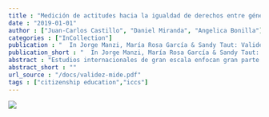 ```yaml
---
title : "Medición de actitudes hacia la igualdad de derechos entre géneros en pruebas internacionales: Implicancias respecto a su validez."
date : "2019-01-01"
author : ["Juan-Carlos Castillo", "Daniel Miranda", "Angelica Bonilla"]
categories : ["InCollection"]
publication : "  In Jorge Manzi, María Rosa García & Sandy Taut: Validez de evaluaciones educacionales en Chile y Latinoamérica 284--305 . Santiago de Chile: Ediciones UC. ISBN: 978-956-14-2471-5"
publication_short : "  In Jorge Manzi, María Rosa García & Sandy Taut: Validez de evaluaciones educacionales en Chile y Latinoamérica 284--305 . Santiago de Chile: Ediciones UC. ISBN: 978-956-14-2471-5"
abstract : "Estudios internacionales de gran escala enfocan gran parte de su esfuerzo en la medición de conocimiento como logro académico, quedando los otros instrumentos de corte más actitudinal como cuestionarios a estudiantes, profesores y directores en un rol más bien auxiliar. En el caso particular del International Civic and Citizenship Education Study (ICCS 2009), además de la medición de conocimiento cívico como logro académico, se encuentran una serie de instrumentos relevantes en el concepto de ciudadanía orientados a la medición de actitudes, creencias y comportamientos. Para facilitar y estimular el uso de estos cuestionarios, esta base de datos incorpora variables construidas en base a índices compuestos (estimados con IRT) de aquellas escalas que abordan una misma temática, tales como confianza en instituciones, participación, clima escolar, actitudes hacia minorías étnicas, entre otras. Muchas veces estas variables son utilizadas tal y como vienen en la base de datos, sin detenerse a analizar ni problematizar la validez de estas mediciones y sus consecuencias en términos de análisis y contraste de hipótesis. Usando como ejemplo la escala de actitudes respecto a igualdad de derechos entre hombres y mujeres, este capítulo comienza describiendo en términos generales las características de ICCS para luego detenerse en análisis factoriales que muestran los posibles problemas de validez que puede conllevar la utilización de los puntajes propuestos por ICCS. Las implicancias en términos de validez son abordadas en las conclusiones."
abstract_short : ""
url_source : "/docs/validez-mide.pdf"
tags : ["citizenship education","iccs"]
---
```

![](/images/validez-mide.jpeg)
